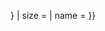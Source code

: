 {{country data {{{1}}}
| navy/core
| variant = {{{variant|{{{2|}}}}}}
| size = {{{size|}}}
| name = {{{name|}}}
}}<noinclude>{{documentation}}</noinclude>